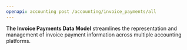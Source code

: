 ```yaml
---
openapi: accounting post /accounting/invoice_payments/all
---
```


**The Invoice Payments Data Model** streamlines the representation and management of invoice payment information across multiple accounting platforms.
